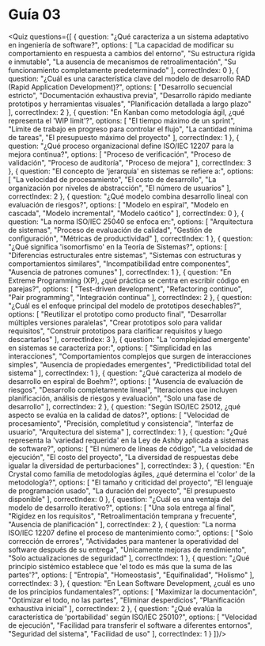 # Guía 03

<Quiz questions={[
	{
		question: "¿Qué caracteriza a un sistema adaptativo en ingeniería de software?",
		options: [
			"La capacidad de modificar su comportamiento en respuesta a cambios del entorno",
			"Su estructura rígida e inmutable",
			"La ausencia de mecanismos de retroalimentación",
			"Su funcionamiento completamente predeterminado"
		],
		correctIndex: 0
	},
	{
		question: "¿Cuál es una característica clave del modelo de desarrollo RAD (Rapid Application Development)?",
		options: [
			"Desarrollo secuencial estricto",
			"Documentación exhaustiva previa",
			"Desarrollo rápido mediante prototipos y herramientas visuales",
			"Planificación detallada a largo plazo"
		],
		correctIndex: 2
	},
	{
		question: "En Kanban como metodología ágil, ¿qué representa el 'WIP limit'?",
		options: [
			"El tiempo máximo de un sprint",
			"Límite de trabajo en progreso para controlar el flujo",
			"La cantidad mínima de tareas",
			"El presupuesto máximo del proyecto"
		],
		correctIndex: 1
	},
	{
		question: "¿Qué proceso organizacional define ISO/IEC 12207 para la mejora continua?",
		options: [
			"Proceso de verificación",
			"Proceso de validación",
			"Proceso de auditoría",
			"Proceso de mejora"
		],
		correctIndex: 3
	},
	{
		question: "El concepto de 'jerarquía' en sistemas se refiere a:",
		options: [
			"La velocidad de procesamiento",
			"El costo de desarrollo",
			"La organización por niveles de abstracción",
			"El número de usuarios"
		],
		correctIndex: 2
	},
	{
		question: "¿Qué modelo combina desarrollo lineal con evaluación de riesgos?",
		options: [
			"Modelo en espiral",
			"Modelo en cascada",
			"Modelo incremental",
			"Modelo caótico"
		],
		correctIndex: 0
	},
	{
		question: "La norma ISO/IEC 25040 se enfoca en:",
		options: [
			"Arquitectura de sistemas",
			"Proceso de evaluación de calidad",
			"Gestión de configuración",
			"Métricas de productividad"
		],
		correctIndex: 1
	},
	{
		question: "¿Qué significa 'isomorfismo' en la Teoría de Sistemas?",
		options: [
			"Diferencias estructurales entre sistemas",
			"Sistemas con estructuras y comportamientos similares",
			"Incompatibilidad entre componentes",
			"Ausencia de patrones comunes"
		],
		correctIndex: 1
	},
	{
		question: "En Extreme Programming (XP), ¿qué práctica se centra en escribir código en parejas?",
		options: [
			"Test-driven development",
			"Refactoring continuo",
			"Pair programming",
			"Integración continua"
		],
		correctIndex: 2
	},
	{
		question: "¿Cuál es el enfoque principal del modelo de prototipos desechables?",
		options: [
			"Reutilizar el prototipo como producto final",
			"Desarrollar múltiples versiones paralelas",
			"Crear prototipos solo para validar requisitos",
			"Construir prototipos para clarificar requisitos y luego descartarlos"
		],
		correctIndex: 3
	},
	{
		question: "La 'complejidad emergente' en sistemas se caracteriza por:",
		options: [
			"Simplicidad en las interacciones",
			"Comportamientos complejos que surgen de interacciones simples",
			"Ausencia de propiedades emergentes",
			"Predictibilidad total del sistema"
		],
		correctIndex: 1
	},
	{
		question: "¿Qué caracteriza al modelo de desarrollo en espiral de Boehm?",
		options: [
			"Ausencia de evaluación de riesgos",
			"Desarrollo completamente lineal",
			"Iteraciones que incluyen planificación, análisis de riesgos y evaluación",
			"Solo una fase de desarrollo"
		],
		correctIndex: 2
	},
	{
		question: "Según ISO/IEC 25012, ¿qué aspecto se evalúa en la calidad de datos?",
		options: [
			"Velocidad de procesamiento",
			"Precisión, completitud y consistencia",
			"Interfaz de usuario",
			"Arquitectura del sistema"
		],
		correctIndex: 1
	},
	{
		question: "¿Qué representa la 'variedad requerida' en la Ley de Ashby aplicada a sistemas de software?",
		options: [
			"El número de líneas de código",
			"La velocidad de ejecución",
			"El costo del proyecto",
			"La diversidad de respuestas debe igualar la diversidad de perturbaciones"
		],
		correctIndex: 3
	},
	{
		question: "En Crystal como familia de metodologías ágiles, ¿qué determina el 'color' de la metodología?",
		options: [
			"El tamaño y criticidad del proyecto",
			"El lenguaje de programación usado",
			"La duración del proyecto",
			"El presupuesto disponible"
		],
		correctIndex: 0
	},
	{
		question: "¿Cuál es una ventaja del modelo de desarrollo iterativo?",
		options: [
			"Una sola entrega al final",
			"Rigidez en los requisitos",
			"Retroalimentación temprana y frecuente",
			"Ausencia de planificación"
		],
		correctIndex: 2
	},
	{
		question: "La norma ISO/IEC 12207 define el proceso de mantenimiento como:",
		options: [
			"Solo corrección de errores",
			"Actividades para mantener la operatividad del software después de su entrega",
			"Únicamente mejoras de rendimiento",
			"Solo actualizaciones de seguridad"
		],
		correctIndex: 1
	},
	{
		question: "¿Qué principio sistémico establece que 'el todo es más que la suma de las partes'?",
		options: [
			"Entropía",
			"Homeostasis",
			"Equifinalidad",
			"Holismo"
		],
		correctIndex: 3
	},
	{
		question: "En Lean Software Development, ¿cuál es uno de los principios fundamentales?",
		options: [
			"Maximizar la documentación",
			"Optimizar el todo, no las partes",
			"Eliminar desperdicios",
			"Planificación exhaustiva inicial"
		],
		correctIndex: 2
	},
	{
		question: "¿Qué evalúa la característica de 'portabilidad' según ISO/IEC 25010?",
		options: [
			"Velocidad de ejecución",
			"Facilidad para transferir el software a diferentes entornos",
			"Seguridad del sistema",
			"Facilidad de uso"
		],
		correctIndex: 1
	}
]}/>